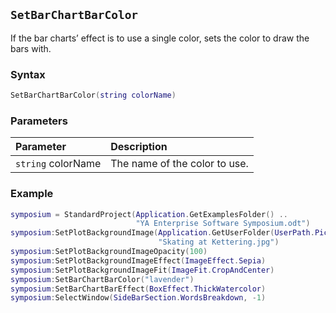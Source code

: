 ::: {.minipage data-latex="{\textwidth}"}
## `SetBarChartBarColor`

If the bar charts' effect is to use a single color, sets the color to draw the bars with.

### Syntax {-}

``` .lua
SetBarChartBarColor(string colorName)
```

### Parameters {-}

**Parameter** | **Description**
| :-- | :-- |
| `string` colorName | The name of the color to use. |

### Example\index{examples!editing graphs} {-}

``` .lua
symposium = StandardProject(Application.GetExamplesFolder() ..
                            "YA Enterprise Software Symposium.odt")
symposium:SetPlotBackgroundImage(Application.GetUserFolder(UserPath.Pictures) ..
                                 "Skating at Kettering.jpg")
symposium:SetPlotBackgroundImageOpacity(100)
symposium:SetPlotBackgroundImageEffect(ImageEffect.Sepia)
symposium:SetPlotBackgroundImageFit(ImageFit.CropAndCenter)
symposium:SetBarChartBarColor("lavender")
symposium:SetBarChartBarEffect(BoxEffect.ThickWatercolor)
symposium:SelectWindow(SideBarSection.WordsBreakdown, -1)
```
:::
